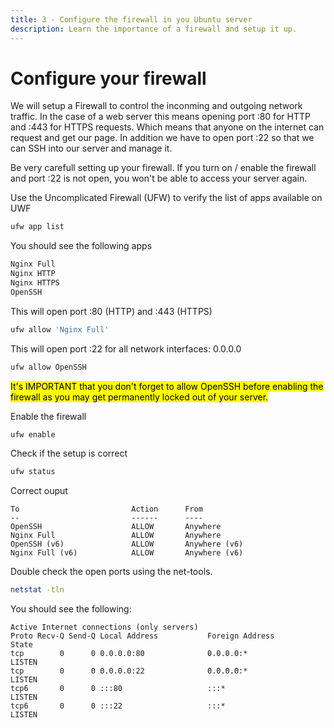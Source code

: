 ```yaml
---
title: 3 - Configure the firewall in you Ubuntu server
description: Learn the importance of a firewall and setup it up.
---
```


# Configure your firewall

We will setup a Firewall to control the inconming and outgoing network traffic. In the case of a web server this means opening port :80 for HTTP and :443 for HTTPS requests. Which means that anyone on the internet can request and get our page. In addition we have to open port :22 so that we can SSH into our server and manage it.

Be very carefull setting up your firewall. If you turn on / enable the firewall and port :22 is not open, you won't be able to access your server again.

Use the Uncomplicated Firewall (UFW) to verify the list of apps available on UWF

```sh
ufw app list
```

You should see the following apps

```sh
Nginx Full
Nginx HTTP
Nginx HTTPS
OpenSSH
```

This will open port :80 (HTTP) and :443 (HTTPS)

```sh
ufw allow 'Nginx Full'
```

This will open port :22 for all network interfaces: 0.0.0.0

```sh
ufw allow OpenSSH
```

<Mark>
  It's IMPORTANT that you don't forget to allow OpenSSH before enabling the
  firewall as you may get permanently locked out of your server.
</Mark>

Enable the firewall

```sh
ufw enable
```

Check if the setup is correct

```sh
ufw status
```

Correct ouput

```
To                         Action      From
--                         ------      ----
OpenSSH                    ALLOW       Anywhere
Nginx Full                 ALLOW       Anywhere
OpenSSH (v6)               ALLOW       Anywhere (v6)
Nginx Full (v6)            ALLOW       Anywhere (v6)
```

Double check the open ports using the net-tools.

```sh
netstat -tln
```

You should see the following:

```
Active Internet connections (only servers)
Proto Recv-Q Send-Q Local Address           Foreign Address         State
tcp        0      0 0.0.0.0:80              0.0.0.0:*               LISTEN
tcp        0      0 0.0.0.0:22              0.0.0.0:*               LISTEN
tcp6       0      0 :::80                   :::*                    LISTEN
tcp6       0      0 :::22                   :::*                    LISTEN
```
